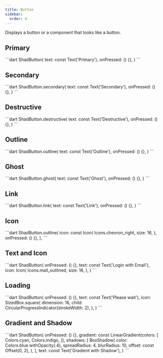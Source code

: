 ```yaml
---
title: Button
sidebar:
  order: 4
---
```


Displays a button or a component that looks like a button.

## Primary

<Preview src="https://shadcn-ui-playground.pages.dev/button?style=primary">
 ```dart
ShadButton(
  text: const Text('Primary'),
  onPressed: () {},
)
```
</Preview>

## Secondary

<Preview src="https://shadcn-ui-playground.pages.dev/button?style=secondary">
```dart
ShadButton.secondary(
  text: const Text('Secondary'),
  onPressed: () {},
)
```
</Preview>

## Destructive

<Preview src="https://shadcn-ui-playground.pages.dev/button?style=destructive">
```dart
ShadButton.destructive(
  text: const Text('Destructive'),
  onPressed: () {},
)
```
</Preview>

## Outline

<Preview src="https://shadcn-ui-playground.pages.dev/button?style=outline">
```dart
ShadButton.outline(
  text: const Text('Outline'),
  onPressed: () {},
)
```
</Preview>

## Ghost

<Preview src="https://shadcn-ui-playground.pages.dev/button?style=ghost">
```dart
ShadButton.ghost(
  text: const Text('Ghost'),
  onPressed: () {},
)
```
</Preview>

## Link

<Preview src="https://shadcn-ui-playground.pages.dev/button?style=link">
```dart
ShadButton.link(
  text: const Text('Link'),
  onPressed: () {},
)
```
</Preview>

## Icon

<Preview src="https://shadcn-ui-playground.pages.dev/button?style=icon">
```dart
ShadButton.outline(
  icon: const Icon(
    Icons.chevron_right,
    size: 16,
  ),
  onPressed: () {},
),
```
</Preview>

## Text and Icon

<Preview src="https://shadcn-ui-playground.pages.dev/button?style=textIcon">
```dart
ShadButton(
  onPressed: () {},
  text: const Text('Login with Email'),
  icon: Icon(
    Icons.mail_outlined,
    size: 16,
  ),
)
```
</Preview>

## Loading

<Preview src="https://shadcn-ui-playground.pages.dev/button?style=loading">
```dart
ShadButton(
  onPressed: () {},
  text: const Text('Please wait'),
  icon: SizedBox.square(
    dimension: 16,
    child: CircularProgressIndicator(strokeWidth: 2),
  ),
)
```
</Preview>

## Gradient and Shadow

<Preview src="https://shadcn-ui-playground.pages.dev/button?style=gradientShadow">
```dart
ShadButton(
  onPressed: () {},
  gradient: const LinearGradient(colors: [
    Colors.cyan,
    Colors.indigo,
  ]),
  shadows: [
    BoxShadow(
      color: Colors.blue.withOpacity(.4),
      spreadRadius: 4,
      blurRadius: 10,
      offset: const Offset(0, 2),
    ),
  ],
  text: const Text('Gradient with Shadow'),
)
```
</Preview>
